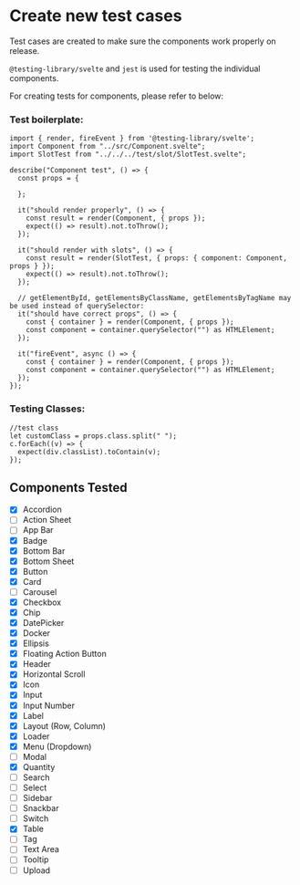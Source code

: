 
<Meta title="Docs/Tests" />

# Create new test cases

Test cases are created to make sure the components work properly on release.

`@testing-library/svelte` and `jest` is used for testing the individual components.

For creating tests for components, please refer to below:

### Test boilerplate:
```
import { render, fireEvent } from '@testing-library/svelte';
import Component from "../src/Component.svelte";
import SlotTest from "../../../test/slot/SlotTest.svelte";

describe("Component test", () => {
  const props = {

  };

  it("should render properly", () => {
    const result = render(Component, { props });
    expect(() => result).not.toThrow();
  });

  it("should render with slots", () => {
    const result = render(SlotTest, { props: { component: Component, props } });
    expect(() => result).not.toThrow();
  });

  // getElementById, getElementsByClassName, getElementsByTagName may be used instead of querySelector:
  it("should have correct props", () => {
    const { container } = render(Component, { props });
    const component = container.querySelector("") as HTMLElement;
  });

  it("fireEvent", async () => {
    const { container } = render(Component, { props });
    const component = container.querySelector("") as HTMLElement;
  });
});
```

### Testing Classes:
```
//test class
let customClass = props.class.split(" ");
c.forEach((v) => {
  expect(div.classList).toContain(v);
});
```

## Components Tested

- [x] Accordion
- [ ] Action Sheet
- [ ] App Bar
- [x] Badge
- [x] Bottom Bar
- [x] Bottom Sheet
- [x] Button
- [x] Card
- [ ] Carousel
- [x] Checkbox
- [x] Chip
- [x] DatePicker
- [x] Docker
- [x] Ellipsis
- [x] Floating Action Button
- [x] Header
- [x] Horizontal Scroll
- [x] Icon
- [x] Input
- [x] Input Number
- [x] Label
- [x] Layout (Row, Column)
- [x] Loader
- [x] Menu (Dropdown)
- [ ] Modal
- [x] Quantity
- [ ] Search
- [ ] Select
- [ ] Sidebar
- [ ] Snackbar
- [ ] Switch
- [x] Table
- [ ] Tag
- [ ] Text Area
- [ ] Tooltip
- [ ] Upload